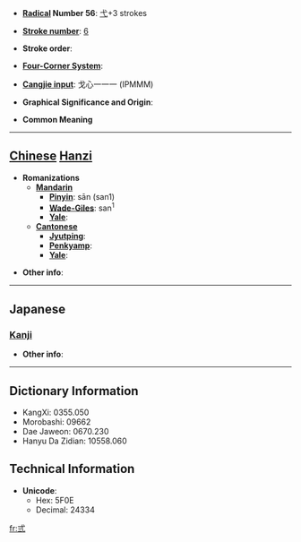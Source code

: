 * '''[[Wiktionary:Chinese radical index| Radical]] Number 56''': [[Wiktionary:Chinese radical index 弋|弋]]+3 strokes

* '''[[Wiktionary:Chinese total strokes index|Stroke number]]''': [[Wiktionary:Chinese total strokes index 6|6]]

* '''Stroke order''': 

* '''[[Wiktionary:Chinese four corner index|Four-Corner System]]''': 

* '''[[Wiktionary:Chinese Cangjie index|Cangjie input]]''': 戈心一一一 (IPMMM)

* '''Graphical Significance and Origin''': 

* '''Common Meaning'''

----

== [[Chinese]] [[Hanzi]] ==

* '''Romanizations'''
** '''[[Mandarin]]'''
*** '''[[Pinyin]]''': sān (san1)
*** '''[[Wade-Giles]]''': san<sup>1</sup>
*** '''[[Yale]]''': 
** '''[[Cantonese]]'''
*** '''[[Jyutping]]''':
*** '''[[Penkyamp]]''': 
*** '''[[Yale]]''': 

* '''Other info''': 

----

==Japanese==
===[[Kanji]]===
{{kanji|on readings=[[さん]] (san)|kun readings=[[み]] (mi), [[みつ]] (mitsu), [[みっつ]] (mittsu)}}

* '''Other info''':  

----

== Dictionary Information ==

* KangXi: 0355.050
* Morobashi: 09662
* Dae Jaweon: 0670.230
* Hanyu Da Zidian: 10558.060

== Technical Information ==

* '''Unicode''':
** Hex: 5F0E
** Decimal: 24334

[[fr:弎]]